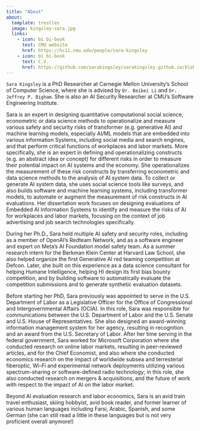```yaml
---
title: "About"
about:
  template: trestles
  image: kingsley-sara.jpg
  links:
    - icon: bi bi-book
      text: CMU website
      href: https://hcii.cmu.edu/people/sara-kingsley
    - icon: bi bi-book
      text: C.V.
      href: https://github.com/sarakingsley/sarakingsley.github.io/blob/978a21046f1be1a6a5f97ce3f46033d15bedff33/Kingsley_CV_February2023__no_objective_statement_.pdf
---
```


`Sara Kingsley` is a PhD Researcher at Carnegie Mellon University’s School of Computer Science, where she is advised by `Dr. Beibei Li` and `Dr. Jeffrey P. Bigham`. She is also an AI Security Researcher at CMU's Software Engineering Institute.

Sara is an expert in designing quantitative computational social science, econometric or data science methods to operationalize and measure various safety and security risks of transformer (e.g. generative AI) and machine learning models, especially AI/ML models that are embedded into various information Systems, including social media and search engines, and that perform critical functions of workplaces and labor markets. More specifically, she is an expert in defining and operationalizing constructs (e.g. an abstract idea or concept) for different risks in order to measure their potential impact on AI systems and the economy. She operationalizes the measurement of these risk constructs by transferring econometric and data science methods to the analysis of AI system data. To collect or generate AI system data, she uses social science tools like surveys, and also builds software and machine learning systems, including transformer models, to automate or augment the measurement of risk constructs in AI evaluations. Her dissertation work focuses on designing evaluations of Embedded AI Information Systems to identify and measure the risks of AI for workplaces and labor markets, focusing on the context of job advertising and job search technologies specifically. 

During her Ph.D., Sara held multiple AI safety and security roles, including as a member of OpenAI's Redteam Network, and as a software engineer and expert on Meta's AI Foundation model safety team. As a summer research intern for the Berkman Klein Center at Harvard Law School, she also helped organize the first Generative AI red teaming competition at Defcon. Later, she built on this experience as a data science consultant for helping Humane Intelligence, helping HI design its first bias bounty competition, and by building software to automatically evaluate the competition submissions and to generate synthetic evaluation datasets.

Before starting her PhD, Sara previously was appointed to serve in the U.S. Department of Labor as a Legislative Officer for the Office of Congressional and Intergovernmental Affairs (OCIA). In this role, Sara was responsible for communications between the U.S. Department of Labor and the U.S. Senate and U.S. House of Representatives. She also designed an award-winning information management system for her agency, resulting in recognition and an award from the U.S. Secretary of Labor. After her time serving in the federal government, Sara worked for Microsoft Corporation where she conducted research on online labor markets, resulting in peer-reviewed articles, and for the Chief Economist, and also where she conducted economics research on the impact of worldwide subsea and terresterial fiberoptic, Wi-Fi and experimental network deployments utilizing various spectrum-sharing or software-defined radio technology; in this role, she also conducted research on mergers & acquisitions, and the future of work with respect to the impact of AI on the labor market.

Beyond AI evaluation research and labor economics, Sara is an avid train travel enthusiast, skiing hobbyist, avid book reader, and former learner of various human languages including Farsi, Arabic, Spanish, and some German (she can still read a little in these languages but is not very proficient overall anymore!)
